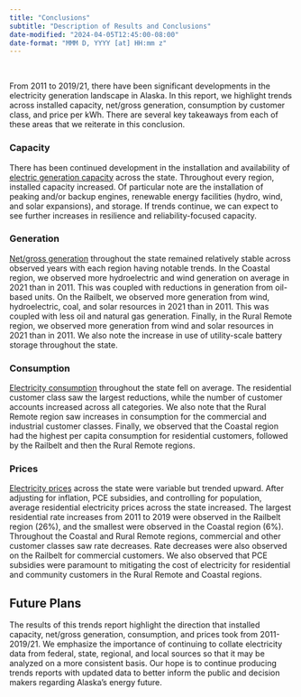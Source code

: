 ```yaml
---
title: "Conclusions"
subtitle: "Description of Results and Conclusions"
date-modified: "2024-04-05T12:45:00-08:00"
date-format: "MMM D, YYYY [at] HH:mm z"
---
```


&nbsp;


From 2011 to 2019/21, there have been significant developments in the electricity generation landscape in Alaska. In this report, we highlight trends across installed capacity, net/gross generation, consumption by customer class, and price per kWh. There are several key takeaways from each of these areas that we reiterate in this conclusion.

### Capacity

There has been continued development in the installation and availability of [electric generation capacity](capacity.qmd) across the state. Throughout every region, installed capacity increased. Of particular note are the installation of peaking and/or backup engines, renewable energy facilities (hydro, wind, and solar expansions), and storage. If trends continue, we can expect to see further increases in resilience and reliability-focused capacity.

### Generation

[Net/gross generation](generation.qmd) throughout the state remained relatively stable across observed years with each region having notable trends. In the Coastal region, we observed more hydroelectric and wind generation on average in 2021 than in 2011. This was coupled with reductions in generation from oil-based units. On the Railbelt, we observed more generation from wind, hydroelectric, coal, and solar resources in 2021 than in 2011. This was coupled with less oil and natural gas generation. Finally, in the Rural Remote region, we observed more generation from wind and solar resources in 2021 than in 2011. We also note the increase in use of utility-scale battery storage throughout the state. 

### Consumption

[Electricity consumption](consumption.qmd) throughout the state fell on average. The residential customer class saw the largest reductions, while the number of customer accounts increased across all categories. We also note that the Rural Remote region saw increases in consumption for the commercial and industrial customer classes. Finally, we observed that the Coastal region had the highest per capita consumption for residential customers, followed by the Railbelt and then the Rural Remote regions.

### Prices

[Electricity prices](prices.qmd) across the state were variable but trended upward. After adjusting for inflation, PCE subsidies, and controlling for population, average residential electricity prices across the state increased. The largest residential rate increases from 2011 to 2019 were observed in the Railbelt region (26%), and the smallest were observed in the Coastal region (6%). Throughout the Coastal and Rural Remote regions, commercial and other customer classes saw rate decreases. Rate decreases were also observed on the Railbelt for commercial customers. We also observed that PCE subsidies were paramount to mitigating the cost of electricity for residential and community customers in the Rural Remote and Coastal regions.

## Future Plans

The results of this trends report highlight the direction that installed capacity, net/gross generation, consumption, and prices took from 2011-2019/21. We emphasize the importance of continuing to collate electricity data from federal, state, regional, and local sources so that it may be analyzed on a more consistent basis. Our hope is to continue producing trends reports with updated data to better inform the public and decision makers regarding Alaska's energy future.